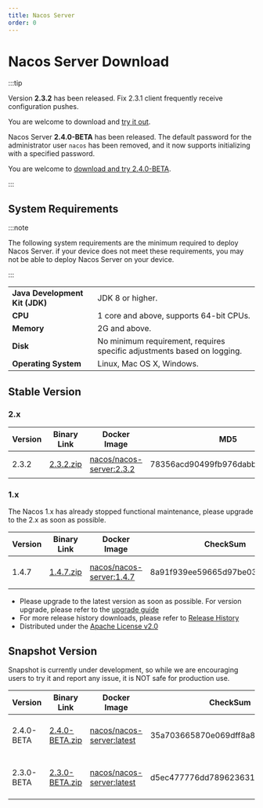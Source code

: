 ```yaml
---
title: Nacos Server
order: 0
---
```



# Nacos Server Download

:::tip

Version **2.3.2** has been released. Fix 2.3.1 client frequently receive configuration pushes.

You are welcome to download and [try it out](#stable-version).

Nacos Server **2.4.0-BETA** has been released. The default password for the administrator user `nacos` has been removed, and it now supports initializing with a specified password.

You are welcome to [download and try 2.4.0-BETA](#snapshot-version).

:::


## System Requirements

:::note

The following system requirements are the minimum required to deploy Nacos Server. if your device does not meet these requirements, you may not be able to deploy Nacos Server on your device.

:::

|             |                                                                                                                         |
|-------------|------------------------------------------------------------------------------------------------------------------------------------|
| **Java Development Kit (JDK)** | JDK 8 or higher.  |
| **CPU**  | 1 core and above, supports 64-bit CPUs.    |
| **Memory** | 2G and above. |
| **Disk** | No minimum requirement, requires specific adjustments based on logging.|
| **Operating System** | Linux, Mac OS X, Windows. |

## Stable Version

### 2.x
| Version | Binary Link                                                  | Docker Image                                                 | MD5                         | Release Notes                                    | Reference Docs                                   |
| ------- | ------------------------------------------------------------ | ------------------------------------------------------------ | -------------------------------- | ------------------------------------------------ | ------------------------------------------------ |
| 2.3.2   | [2.3.2.zip](https://download.nacos.io/nacos-server/nacos-server-2.3.2.zip) | [nacos/nacos-server:2.3.2](https://hub.docker.com/r/nacos/nacos-server/tags?page=1&name=2.3.2) | 78356acd90499fb976dabbb86071c611 | [发布说明](https://github.com/alibaba/nacos/releases/tag/2.3.2)      | [快速开始](/docs/v2/quickstart/quick-start)      |

### 1.x

The Nacos 1.x has already stopped functional maintenance, please upgrade to the 2.x as soon as possible.

| Version | Binary Link                                                  | Docker Image                                                 | CheckSum                         | Release Notes                                    | Reference Docs                                   |
| ------- | ------------------------------------------------------------ | ------------------------------------------------------------ | -------------------------------- | ------------------------------------------------ | ------------------------------------------------ |
| 1.4.7   | [1.4.7.zip](https://download.nacos.io/nacos-server/nacos-server-1.4.7.zip) | [nacos/nacos-server:1.4.7](https://hub.docker.com/r/nacos/nacos-server/tags?page=1&name=1.4.7) | 8a91f939ee59665d97be031faeac5cf7 | [1.4.7 Release Notes](https://github.com/alibaba/nacos/releases/tag/1.4.7)      | [1.4.7 Quick Start](/docs/v1/quick-start)      |


 - Please upgrade to the latest version as soon as possible. For version upgrade, please refer to the [upgrade guide](/docs/v2/upgrading/version2-upgrading)
 - For more release history downloads, please refer to [Release History](release-history)
 - Distributed under the [Apache License v2.0](https://www.apache.org/licenses/)

## Snapshot Version

Snapshot is currently under development, so while we are encouraging users to try it and report any issue, it is NOT safe for production use.

| Version | Binary Link | Docker Image | CheckSum | Release Notes | Reference Docs |
| ---- | ---- | ---- | ---- | ---- | ---- |
| 2.4.0-BETA | [2.4.0-BETA.zip](https://github.com/alibaba/nacos/releases/download/2.4.0-BETA/nacos-server-2.4.0-BETA.zip) | [nacos/nacos-server:latest](https://hub.docker.com/r/nacos/nacos-server/tags?page=1&name=latest) | 35a703665870e069dff8a8d3f16cfd8d | [2.4.0-BETA Release Notes](https://github.com/alibaba/nacos/releases/tag/2.4.0-BETA)      | [2.4.0-BETA Quick Start](/docs/user/quickstart/)      |
| 2.3.0-BETA | [2.3.0-BETA.zip](https://github.com/alibaba/nacos/releases/download/2.3.0-BETA/nacos-server-2.3.0-BETA.zip) | [nacos/nacos-server:latest](https://hub.docker.com/r/nacos/nacos-server/tags?page=1&name=latest) | d5ec477776dd7896236315352c4e9953 | [2.3.0-BETA Release Notes](https://github.com/alibaba/nacos/releases/tag/2.3.0-BETA)      | [2.3.0-BETA Quick Start](/docs/user/quickstart/)      |